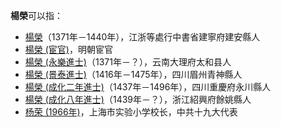 '''楊榮'''可以指：
* [[楊榮|楊榮]]（1371年－1440年），江浙等處行中書省建寧府建安縣人
* [[楊榮_(宦官)|楊榮 (宦官)]]，明朝宦官
* [[楊榮_(永樂進士)|楊榮 (永樂進士)]]（1371年－？），云南大理府太和县人
* [[楊榮_(景泰進士)|楊榮 (景泰進士)]]（1416年－1475年），四川眉州青神縣人
* [[楊榮_(成化二年進士)|楊榮 (成化二年進士)]]（1437年－1496年），四川重慶府永川縣人
* [[楊榮_(成化八年進士)|楊榮 (成化八年進士)]]（1439年－？），浙江紹興府餘姚縣人
* [[杨荣_(1966年)|杨荣 (1966年)]]，上海市实验小学校长，中共十九大代表

{{Disambiguation|Cat=二字杨姓人名消歧义|rong}}